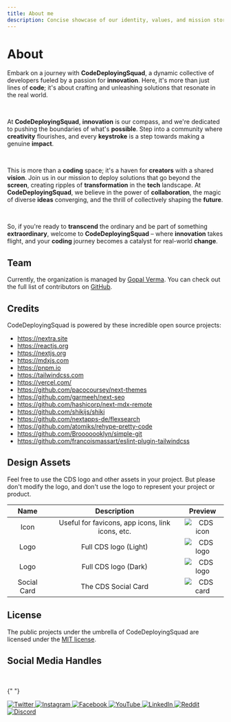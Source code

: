 ```yaml
---
title: About me
description: Concise showcase of our identity, values, and mission story ✨
---
```


# About
Embark on a journey with **CodeDeployingSquad**, a dynamic collective of developers fueled by a passion for **innovation**. Here, it's more than just lines of **code**; it's about crafting and unleashing solutions that resonate in the real world.

<br />

At **CodeDeployingSquad**, **innovation** is our compass, and we're dedicated to pushing the boundaries of what's **possible**. Step into a community where **creativity** flourishes, and every **keystroke** is a step towards making a genuine **impact**.

<br />

This is more than a **coding** space; it's a haven for **creators** with a shared **vision**. Join us in our mission to deploy solutions that go beyond the **screen**, creating ripples of **transformation** in the **tech** landscape. At **CodeDeployingSquad**, we believe in the power of **collaboration**, the magic of diverse **ideas** converging, and the thrill of collectively shaping the **future**.

<br />

So, if you're ready to **transcend** the ordinary and be part of something **extraordinary**, welcome to **CodeDeployingSquad** – where **innovation** takes flight, and your **coding** journey becomes a catalyst for real-world **change**.

## Team

Currently, the organization is managed by [Gopal Verma](https://twitter.com/bettercallgopal/). You can check out the full
list of contributors on
[GitHub](https://github.com/orgs/CodeDeployingSquad/people).

## Credits

CodeDeployingSquad is powered by these incredible open source projects:

- https://nextra.site
- https://reactjs.org
- https://nextjs.org
- https://mdxjs.com
- https://pnpm.io
- https://tailwindcss.com
- https://vercel.com/
- https://github.com/pacocoursey/next-themes
- https://github.com/garmeeh/next-seo
- https://github.com/hashicorp/next-mdx-remote
- https://github.com/shikijs/shiki
- https://github.com/nextapps-de/flexsearch
- https://github.com/atomiks/rehype-pretty-code
- https://github.com/Brooooooklyn/simple-git
- https://github.com/francoismassart/eslint-plugin-tailwindcss

## Design Assets

Feel free to use the CDS logo and other assets in your project. But please
don't modify the logo, and don't use the logo to represent your project or
product.

|    Name     |                   Description                    |                  Preview                   |
| :---------: | :----------------------------------------------: | :----------------------------------------: |
|    Icon     | Useful for favicons, app icons, link icons, etc. |         ![CDS icon](/favicon.ico)          |
|    Logo     |              Full CDS logo (Light)               | ![CDS logo](/CodeDeployingSquad_dark.png)  |
|    Logo     |               Full CDS logo (Dark)               | ![CDS logo](/CodeDeployingSquad_light.png) |
| Social Card |               The CDS Social Card                |           ![CDS card](/og.jpeg)            |

## License

The public projects under the umbrella of CodeDeployingSquad are licensed under the [MIT license](https://github.com/CodeDeployingSquad/cds-website/blob/main/LICENSE).


## Social Media Handles

<br />

{" "}
<p style={{ display: 'flex', flexDirection: 'row', justifyContent: 'center', gap: '8px' }}>
  <a href={`${SOCIAL_MEDIA_LINKS.twitter.link}`} target="blank">
    <img
      src="https://img.shields.io/badge/Twitter-1DA1F2?style=for-the-badge&logo=twitter&logoColor=white"
      alt="Twitter"
    />
  </a>
  <a href={`${SOCIAL_MEDIA_LINKS.instagram.link}`} target="blank">
    <img
      src="https://img.shields.io/badge/Instagram-E4405F?style=for-the-badge&logo=instagram&logoColor=white"
      alt="Instagram"
    />
  </a>
  <a href={`${SOCIAL_MEDIA_LINKS.facebook.link}`} target="blank">
    <img
      src="https://img.shields.io/badge/Facebook-1877F2?style=for-the-badge&logo=facebook&logoColor=white"
      alt="Facebook"
    />
  </a>
  <a href={`${SOCIAL_MEDIA_LINKS.youtube.link}`} target="blank">
    <img
      src="https://img.shields.io/badge/YouTube-FF0000?style=for-the-badge&logo=youtube&logoColor=white"
      alt="YouTube"
    />
  </a>
  <a href={`${SOCIAL_MEDIA_LINKS.linkedin.link}`} target="blank">
    <img
      src="https://img.shields.io/badge/LinkedIn-0077B5?style=for-the-badge&logo=linkedin&logoColor=white"
      alt="LinkedIn"
    />
  </a>
  <a href={`${SOCIAL_MEDIA_LINKS.reddit.link}`} target="blank">
    <img
      src="https://img.shields.io/badge/Reddit-FF4500?style=for-the-badge&logo=reddit&logoColor=white"
      alt="Reddit"
    />
  </a>
  <a href={`${SOCIAL_MEDIA_LINKS.discord.link}`} target="blank">
    <img
      src="https://img.shields.io/badge/Discord-7289DA?style=for-the-badge&logo=discord&logoColor=white"
      alt="Discord"
    />
  </a>
</p>
